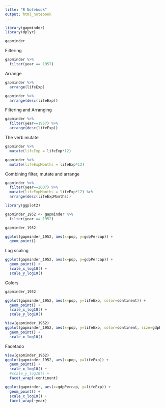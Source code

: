 ---
title: "R Notebook"
output: html_notebook
---
```{r}
library(gapminder)
library(dplyr)

gapminder

```
Filtering
```{r}
gapminder %>%
  filter(year == 1957)

```
Arrange
```{r}
gapminder %>%
  arrange(lifeExp)

gapminder %>%
  arrange(desc(lifeExp))

```
Filtering and Arranging
```{r}
gapminder %>%
  filter(year==1957) %>%
  arrange(desc(lifeExp))

```
The verb mutate
```{r}
gapminder %>%
  mutate(lifeExp = lifeExp*12)

gapminder %>%
  mutate(lifeExpMonths = lifeExp*12)

```
Combining filter, mutate and arrange
```{r}
gapminder %>%
  filter(year==2007) %>%
  mutate(lifeExpMonths = lifeExp*12) %>%
  arrange(desc(lifeExpMonths))

```
```{r}
library(ggplot2)

gapminder_1952 <- gapminder %>%
  filter(year == 1952)

gapminder_1952

ggplot(gapminder_1952, aes(x=pop, y=gdpPercap)) +
  geom_point()

```
Log scaling

```{r}
ggplot(gapminder_1952, aes(x=pop, y=gdpPercap)) +
  geom_point() +
  scale_x_log10() +
  scale_y_log10()

```
Colors
```{r}
gapminder_1952

ggplot(gapminder_1952, aes(x=pop, y=lifeExp, color=continent)) +
  geom_point() +
  scale_x_log10() +
  scale_y_log10()
```
```{r}
View(gapminder_1952)
ggplot(gapminder_1952, aes(x=pop, y=lifeExp, color=continent, size=gdpPercap)) + 
  geom_point() +
  scale_x_log10()

```
Facetado
```{r}
View(gapminder_1952)
ggplot(gapminder_1952, aes(x=pop, y=lifeExp)) + 
  geom_point() +
  scale_x_log10() +
  #scale_y_log10() +
  facet_wrap(~continent)

```

```{r}
ggplot(gapminder, aes(x=gdpPercap, y=lifeExp)) + 
  geom_point() +
  scale_x_log10() +
  facet_wrap(~year)

```

